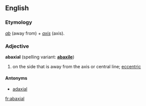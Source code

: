 ==English==
===Etymology===
{{L.}} ''[[ab#Latin|ab]]'' (away from) + ''[[axis]]'' (axis).
===Adjective===
'''abaxial''' (spelling variant: '''[[abaxile]]''')
# {{botany}} on the side that is away from the axis or central line; [[eccentric]]
====Antonyms====
*[[adaxial]]

[[fr:abaxial]]